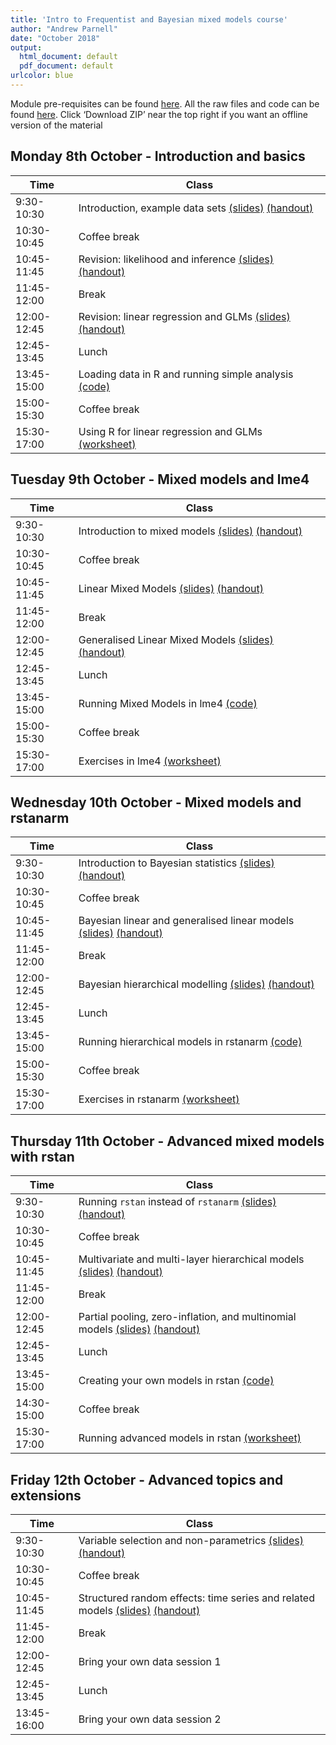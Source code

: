 ```yaml
---
title: 'Intro to Frequentist and Bayesian mixed models course'
author: "Andrew Parnell"
date: "October 2018"
output:
  html_document: default
  pdf_document: default
urlcolor: blue
---
```


Module pre-requisites can be found [here](https://rawgit.com/andrewcparnell/IFBM/master/Prerequisites.html). All the raw files and code can be found [here](https://github.com/andrewcparnell/IFBM). Click 'Download ZIP' near the top right if you want an offline version of the material

## Monday 8th October - Introduction and basics

Time  | Class
------------- | ----------------------------------------------------
9:30-10:30 | Introduction, example data sets [(slides)](https://rawgit.com/andrewcparnell/IFBM/master/slides/class_1_intro.pdf) [(handout)](https://rawgit.com/andrewcparnell/IFBM/master/slides/class_1_intro_handout.pdf)
10:30-10:45 | Coffee break
10:45-11:45 | Revision: likelihood and inference [(slides)](https://rawgit.com/andrewcparnell/IFBM/master/slides/class_2_inference.pdf) [(handout)](https://rawgit.com/andrewcparnell/IFBM/master/slides/class_2_inference_handout.pdf)
11:45-12:00 | Break 
12:00-12:45 | Revision: linear regression and GLMs [(slides)](https://rawgit.com/andrewcparnell/IFBM/master/slides/class_3_glms.pdf) [(handout)](https://rawgit.com/andrewcparnell/IFBM/master/slides/class_3_glms_handout.pdf)
12:45-13:45 | Lunch
13:45-15:00 | Loading data in R and running simple analysis [(code)](https://rawgit.com/andrewcparnell/IFBM/master/practicals/tutor_1_R_basics.R)
15:00-15:30 | Coffee break
15:30-17:00 | Using R for linear regression and GLMs [(worksheet)](https://rawgit.com/andrewcparnell/IFBM/master/practicals/practical_1_R_and_glms.pdf)

## Tuesday 9th October - Mixed models and lme4

Time  | Class
------------- | ----------------------------------------------------
9:30-10:30 | Introduction to mixed models [(slides)](https://rawgit.com/andrewcparnell/IFBM/master/slides/class_4_intro_mm.pdf) [(handout)](https://rawgit.com/andrewcparnell/IFBM/master/slides/class_4_intro_mm_handout.pdf)
10:30-10:45 | Coffee break
10:45-11:45 | Linear Mixed Models [(slides)](https://rawgit.com/andrewcparnell/IFBM/master/slides/class_5_linear_mm.pdf) [(handout)](https://rawgit.com/andrewcparnell/IFBM/master/slides/class_5_linear_mm_handout.pdf)
11:45-12:00 | Break 
12:00-12:45 | Generalised Linear Mixed Models [(slides)](https://rawgit.com/andrewcparnell/IFBM/master/slides/class_6_glmm.pdf) [(handout)](https://rawgit.com/andrewcparnell/IFBM/master/slides/class_6_glmm_handout.pdf)
12:45-13:45 | Lunch
13:45-15:00 | Running Mixed Models in lme4 [(code)](https://rawgit.com/andrewcparnell/IFBM/master/practicals/tutor_2_lme4.R)
15:00-15:30 | Coffee break
15:30-17:00 | Exercises in lme4 [(worksheet)](https://rawgit.com/andrewcparnell/IFBM/master/practicals/practical_2_lme4.pdf)

## Wednesday 10th October - Mixed models and rstanarm

Time  | Class
------------- | ----------------------------------------------------
9:30-10:30 | Introduction to Bayesian statistics [(slides)](https://rawgit.com/andrewcparnell/IFBM/master/slides/class_7_intro_bayes.pdf) [(handout)](https://rawgit.com/andrewcparnell/IFBM/master/slides/class_7_intro_bayes_handout.pdf)
10:30-10:45 | Coffee break
10:45-11:45 | Bayesian linear and generalised linear models [(slides)](https://rawgit.com/andrewcparnell/IFBM/master/slides/class_8_bglms.pdf) [(handout)](https://rawgit.com/andrewcparnell/IFBM/master/slides/class_8_bglms_handout.pdf)
11:45-12:00 | Break 
12:00-12:45 | Bayesian hierarchical modelling [(slides)](https://rawgit.com/andrewcparnell/IFBM/master/slides/class_9_bhglms.pdf) [(handout)](https://rawgit.com/andrewcparnell/IFBM/master/slides/class_9_bhglms_handout.pdf)
12:45-13:45 | Lunch
13:45-15:00 | Running hierarchical models in rstanarm [(code)](https://rawgit.com/andrewcparnell/IFBM/master/practicals/tutor_3_rstanarm.R)
15:00-15:30 | Coffee break
15:30-17:00 | Exercises in rstanarm [(worksheet)](https://rawgit.com/andrewcparnell/IFBM/master/practicals/practical_3_rstanarm.pdf)

## Thursday 11th October - Advanced mixed models with rstan

Time  | Class
------------- | ----------------------------------------------------
9:30-10:30 | Running `rstan` instead of `rstanarm` [(slides)](https://rawgit.com/andrewcparnell/IFBM/master/slides/class_10_rstan.pdf) [(handout)](https://rawgit.com/andrewcparnell/IFBM/master/slides/class_10_rstan_handout.pdf)
10:30-10:45 | Coffee break
10:45-11:45 | Multivariate and multi-layer hierarchical models  [(slides)](https://rawgit.com/andrewcparnell/IFBM/master/slides/class_11_multihms.pdf) [(handout)](https://rawgit.com/andrewcparnell/IFBM/master/slides/class_11_multihms_handout.pdf)
11:45-12:00 | Break
12:00-12:45 | Partial pooling, zero-inflation, and multinomial models [(slides)](https://rawgit.com/andrewcparnell/IFBM/master/slides/class_12_pp_zi_multinom.pdf) [(handout)](https://rawgit.com/andrewcparnell/IFBM/master/slides/class_12_pp_zi_multinom_handout.pdf)
12:45-13:45 | Lunch
13:45-15:00 | Creating your own models in rstan [(code)](https://rawgit.com/andrewcparnell/IFBM/master/practicals/tutor_4_rstan.R)
14:30-15:00 | Coffee break
15:30-17:00 | Running advanced models in rstan [(worksheet)](https://rawgit.com/andrewcparnell/IFBM/master/practicals/practical_4_rstan.pdf)

## Friday 12th October - Advanced topics and extensions

Time  | Class
------------- | ----------------------------------------------------
9:30-10:30 | Variable selection and non-parametrics  [(slides)](https://rawgit.com/andrewcparnell/IFBM/master/slides/class_13_varsel.pdf) [(handout)](https://rawgit.com/andrewcparnell/IFBM/master/slides/class_13_varsel_handout.pdf)
10:30-10:45 | Coffee break
10:45-11:45 | Structured random effects: time series and related models [(slides)](https://rawgit.com/andrewcparnell/IFBM/master/slides/class_14_ts.pdf) [(handout)](https://rawgit.com/andrewcparnell/IFBM/master/slides/class_14_ts_handout.pdf)
11:45-12:00 | Break
12:00-12:45 | Bring your own data session 1 
12:45-13:45 | Lunch
13:45-16:00 | Bring your own data session 2

